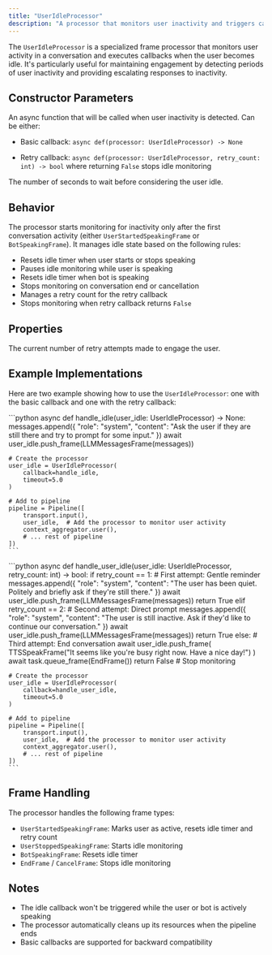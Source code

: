 ```yaml
---
title: "UserIdleProcessor"
description: "A processor that monitors user inactivity and triggers callbacks after specified timeout periods"
---
```


The `UserIdleProcessor` is a specialized frame processor that monitors user activity in a conversation and executes callbacks when the user becomes idle. It's particularly useful for maintaining engagement by detecting periods of user inactivity and providing escalating responses to inactivity.

## Constructor Parameters

<ParamField path="callback" type="Union[BasicCallback, RetryCallback]" required>
An async function that will be called when user inactivity is detected. Can be
either:

- Basic callback: `async def(processor: UserIdleProcessor) -> None`

- Retry callback: `async def(processor: UserIdleProcessor, retry_count: int) ->
bool` where returning `False` stops idle monitoring

</ParamField>

<ParamField path="timeout" type="float" required>
  The number of seconds to wait before considering the user idle.
</ParamField>

## Behavior

The processor starts monitoring for inactivity only after the first conversation activity (either `UserStartedSpeakingFrame` or `BotSpeakingFrame`). It manages idle state based on the following rules:

- Resets idle timer when user starts or stops speaking
- Pauses idle monitoring while user is speaking
- Resets idle timer when bot is speaking
- Stops monitoring on conversation end or cancellation
- Manages a retry count for the retry callback
- Stops monitoring when retry callback returns `False`

## Properties

<ParamField path="retry_count" type="int">
  The current number of retry attempts made to engage the user.
</ParamField>

## Example Implementations

Here are two example showing how to use the `UserIdleProcessor`: one with the basic callback and one with the retry callback:

<Tabs>
  <Tab title="Basic Callback">
    ```python
    async def handle_idle(user_idle: UserIdleProcessor) -> None:
        messages.append({
            "role": "system",
            "content": "Ask the user if they are still there and try to prompt for some input."
        })
        await user_idle.push_frame(LLMMessagesFrame(messages))

    # Create the processor
    user_idle = UserIdleProcessor(
        callback=handle_idle,
        timeout=5.0
    )

    # Add to pipeline
    pipeline = Pipeline([
        transport.input(),
        user_idle,  # Add the processor to monitor user activity
        context_aggregator.user(),
        # ... rest of pipeline
    ])
    ```

  </Tab>
  <Tab title="Retry Callback">
    ```python
    async def handle_user_idle(user_idle: UserIdleProcessor, retry_count: int) -> bool:
        if retry_count == 1:
            # First attempt: Gentle reminder
            messages.append({
                "role": "system",
                "content": "The user has been quiet. Politely and briefly ask if they're still there."
            })
            await user_idle.push_frame(LLMMessagesFrame(messages))
            return True
        elif retry_count == 2:
            # Second attempt: Direct prompt
            messages.append({
                "role": "system",
                "content": "The user is still inactive. Ask if they'd like to continue our conversation."
            })
            await user_idle.push_frame(LLMMessagesFrame(messages))
            return True
        else:
            # Third attempt: End conversation
            await user_idle.push_frame(
                TTSSpeakFrame("It seems like you're busy right now. Have a nice day!")
            )
            await task.queue_frame(EndFrame())
            return False  # Stop monitoring

    # Create the processor
    user_idle = UserIdleProcessor(
        callback=handle_user_idle,
        timeout=5.0
    )

    # Add to pipeline
    pipeline = Pipeline([
        transport.input(),
        user_idle,  # Add the processor to monitor user activity
        context_aggregator.user(),
        # ... rest of pipeline
    ])
    ```

  </Tab>
</Tabs>

## Frame Handling

The processor handles the following frame types:

- `UserStartedSpeakingFrame`: Marks user as active, resets idle timer and retry count
- `UserStoppedSpeakingFrame`: Starts idle monitoring
- `BotSpeakingFrame`: Resets idle timer
- `EndFrame` / `CancelFrame`: Stops idle monitoring

## Notes

- The idle callback won't be triggered while the user or bot is actively speaking
- The processor automatically cleans up its resources when the pipeline ends
- Basic callbacks are supported for backward compatibility
